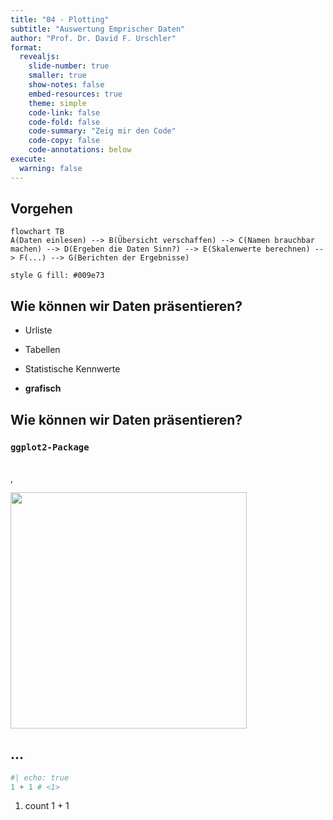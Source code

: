 ```yaml
---
title: "04 - Plotting"
subtitle: "Auswertung Emprischer Daten"
author: "Prof. Dr. David F. Urschler"
format: 
  revealjs:
    slide-number: true
    smaller: true
    show-notes: false
    embed-resources: true
    theme: simple
    code-link: false
    code-fold: false
    code-summary: "Zeig mir den Code"
    code-copy: false
    code-annotations: below
execute: 
  warning: false
---
```


## Vorgehen

```mermaid

flowchart TB
A(Daten einlesen) --> B(Übersicht verschaffen) --> C(Namen brauchbar machen) --> D(Ergeben die Daten Sinn?) --> E(Skalenwerte berechnen) --> F(...) --> G(Berichten der Ergebnisse)

style G fill: #009e73

```

## Wie können wir Daten präsentieren?

::: incremental
-   Urliste

-   Tabellen

-   Statistische Kennwerte

-   **grafisch**
:::

## Wie können wir Daten präsentieren?
### `ggplot2-Package`
<br>‚
<br>

![](https://ggplot2.tidyverse.org/logo.png){fig-align="center" height="10cm"}




## ...

```r
#| echo: true
1 + 1 # <1>
```

1.  count 1 + 1
